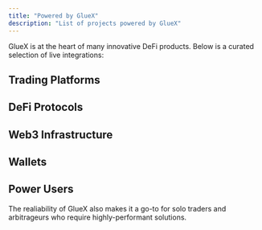 ```yaml
---
title: "Powered by GlueX"
description: "List of projects powered by GlueX"
---
```



GlueX is at the heart of many innovative DeFi products. Below is a curated selection of live integrations:

## Trading Platforms

<CardGroup cols={3}>
  <Card title="CowSwap" href="https://cow.fi/"></Card>
  <Card title="1inch" href="https://1inch.io/"></Card>
  <Card title="Definitive.fi" href="https://definitive.fi/"></Card>
</CardGroup>

## DeFi Protocols

<CardGroup cols={3}>
  <Card title="LIDO" href="https://lido.fi/"></Card>
  <Card title="Brahma.fi" href="https://brahma.fi/"></Card>
  <Card title="Valantis" href="https://valantis.io/"></Card>
  <Card title="HypurrFi" href="https://hypurr.fi/"></Card>
  <Card title="Hyperwave" href="https://app.hyperwavefi.xyz/assets/hwhlp"></Card>
  <Card title="Hyperstable" href="https://app.hyperstable.xyz/"></Card>
  <Card title="Sentiment" href="https://sentiment.xyz/"></Card>
</CardGroup>

## Web3 Infrastructure

<CardGroup cols={2}>
  <Card title="Biconomy" href="https://biconomy.io/"></Card>
  <Card title="Pyth Network" href="https://pyth.network/"></Card>
</CardGroup>

## Wallets

<CardGroup>
  <Card title="Okto Wallet" href="https://okto.tech/"></Card>
</CardGroup>

## Power Users

The realiability of GlueX also makes it a go-to for solo traders and arbitrageurs who require highly-performant solutions.